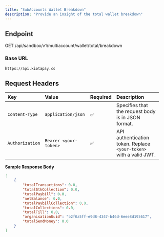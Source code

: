 ```yaml
---
title: "SubAccounts Wallet Breakdown"
description: "Provide an insight of the total wallet breakdown"
---
```


## Endpoint

GET /api/sandbox/v1/multiaccount/wallet/total/breakdown

### Base URL

`https://api.kiotapay.co`

## **Request Headers**

| Key             | Value                 | Required | Description                                                        |
| :-------------- | :-------------------- | :------- | :----------------------------------------------------------------- |
| `Content-Type`  | `application/json`    | ✅        | Specifies that the request body is in JSON format.                 |
| `Authorization` | `Bearer <your-token>` | ✅        | API authentication token. Replace `<your-token>` with a valid JWT. |

**Sample Response Body**

```json
[
    {
        "totalTransactions": 0.0,
        "totalStkCollection": 0.0,
        "totalPaybill": 0.0,
        "netBalance": 0.0,
        "totalPaybillCollection": 0.0,
        "totalCollections": 0.0,
        "totalTill": 0.0,
        "organisationUuid": "b2f0a5ff-e9d8-4347-b46d-6eee8d195617",
        "totalSendMoney": 0.0
    }
]
```